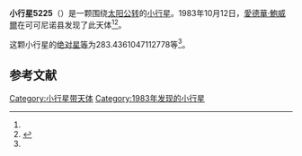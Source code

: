 {{Infobox planet
| bgcolour = #FFFFC0
| name = 5225 Loral
| symbol = 
| image = 
| caption = 
| discovery = yes
| discovery_ref = 
| discoverer = [[愛德華·鮑威爾|愛德華·鮑威爾]]
| discovery_site = [[可可尼诺县|可可尼诺县]] 
| discovered = 1983年10月12日
| designations = yes
| mp_name = 
| named_after = 
| alt_names = 1983 TS1/ 1929 VE / 1972 TQ / 1978 YC1 / 1988 RW5
| mp_category = [[主带小行星|主带小行星]]
| orbit_ref = <ref name="a">[http://ssd.jpl.nasa.gov/sbdb.cgi?sstr=5225 5225 Loral] {{Wayback|url=http://ssd.jpl.nasa.gov/sbdb.cgi?sstr=5225 |date=20140817160500 }}，小行星數據庫瀏覽器（JPL Small-Body Database Browser）－[[美国国家航空航天局|美国国家航空航天局]]喷气推进实验室</ref>
| epoch = 2456400.5 (2013年4月18日更新)
| aphelion = {{convert|3.660960409095349|AU|km|3|abbr=on|lk=out}}
| perihelion = {{convert|2.496966400191721|AU|km|3|abbr=on}}
| semimajor = {{convert|3.078963404643535|AU|km|3|abbr=on}}
| eccentricity = 0.189023684
| period = 1973.354987 [[日|日]]<br />5.4[[儒略年|儒略年]]
| avg_speed = 
| inclination = 2.346445382495569
| asc_node = 100.1928523910762
| mean_anomaly = 
| arg_peri = 283.4361047112778
| satellites = 
| physical_characteristics = yes
| dimensions = 
| mass = 
| density = 
| surface_grav = 
| escape_velocity = 
| sidereal_day = 
| axial_tilt = 
| pole_ecliptic_lat = 
| pole_ecliptic_lon = 
| albedo = 
| temperatures= 
| temp_name1 = 
| mean_temp_1 = 
| max_temp_1 = 
| temp_name2 = 
| max_temp_2 = 
| spectral_type = 
| abs_magnitude = 283.4361047112778
}}

'''小行星5225'''（{{lang-en|5225 Loral}}）是一颗围绕[[太阳|太阳]][[公转|公转]]的[[小行星|小行星]]。1983年10月12日，[[愛德華·鮑威爾|愛德華·鮑威爾]]在可可尼诺县发现了此天体<ref name="a" /><ref>{{cite news|title=小行星列表|url=http://cfa-www.harvard.edu/iau/lists/NumberedMPs.txt|accessdate=2013-07-08|newspaper=哈佛大学|archive-date=2008-05-17|archive-url=https://web.archive.org/web/20080517010638/http://cfa-www.harvard.edu/iau/lists/NumberedMPs.txt|dead-url=no}}</ref>。

这颗小行星的[[绝对星等|绝对星等]]为283.4361047112778等<ref name="a" />。

==参考文献==
{{reflist}}
{{Minor Planet Number|[[小行星5224|小行星5224]]|[[小行星5226|小行星5226]]}}

{{小天体}}

[[Category:小行星带天体|Category:小行星带天体]]
[[Category:1983年发现的小行星|Category:1983年发现的小行星]]

{{asteroid-stub}}